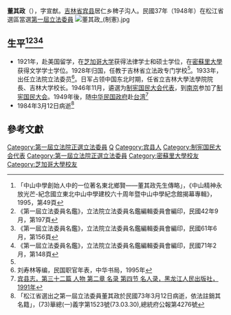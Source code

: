 {{Infobox Officeholder
|姓名=董其政
|圖像=File:董其政.jpg
|圖像大小=200px
|圖像說明=  
| 字       = 字宣猷
| 號       = 
| 別名     = 
| 出生名   = 
| 出生日期 = 1898年11月17日
| 出生地點 = 
| 逝世日期 = {{dda|1984|3|12|1898|11|17}}
| 逝世地點 = 
| 死因     = 
| 墓地     = 
| 墓地座標 = 
| 籍貫     = 吉林省賓縣
| 政黨     = 
| 其他政黨 = 
| parents    = 
| 伴侶     = 
| relatives  =  
| children  =  
| 母校     = 
| 著作     = 
| 簽名     = 
| 腳註     = 
| past     = 
}}
'''董其政'''（{{bd|1898年|11月17日|1984年|3月12日}}），字宣猷。[[吉林省|吉林省]][[宾县|宾县]]居仁乡稗子沟人。民國37年（1948年）在松江省選區當選[[第一屆立法委員|第一屆立法委員]]
[[File:董其政_(制憲).jpg|thumb]]
== 生平<ref>「中山中學創始人中的一位著名東北鄉賢——董其政先生傳略」，《中山精神永放光芒-紀念國立東北中山中學建校六十周年暨中山中學紀念館揭幕專輯》，1995，第49頁</ref><ref>《第一屆立法委員名鑑》，立法院立法委員名鑑編輯委員會編印，民國42年9月，第197頁</ref><ref>《第一屆立法委員名鑑》，立法院立法委員名鑑編輯委員會編印，民國61年6月，第156頁</ref><ref>《第一屆立法委員名鑑》，立法院立法委員名鑑編輯委員會編印，民國71年2月，第148頁</ref>==
* 1921年，赴美国留学，在[[芝加哥大学|芝加哥大学]]获得法律学士和硕士学位，在[[密蘇里大學|密蘇里大學]]获得文学学士学位。1928年归国，任教于吉林省立法政专门学校<ref name=bxz/>。1933年，出任立法院立法委员<ref>刘寿林等编，民国职官年表，中华书局，1995年</ref>。日军占领中国东北时期，任省立吉林大學法學院院長、吉林大学校长。1946年11月，遴選为[[制宪国民大会代表|制宪国民大会代表]]，到[[南京|南京]]参加了[[制宪国民大会|制宪国民大会]]。1949年後，随[[中华民国政府|中华民国政府]]赴[[台湾|台湾]]<ref name=bxz>[http://218.10.232.41:8080/was40/print?record=607&channelid=27393&back=-6 宾县志，第三十二篇 人物 第二章 名录 第四节 名人录，黑龙江人民出版社，1991年]</ref>
* 1984年3月12日病逝<ref>「松江省選出之第一屆立法委員董其政於民國73年3月12日病逝，依法註銷其名籍」，(73)華總(一)義字第1523號(73.03.30),總統府公報第4276號</ref>
== 參考文獻 ==
{{reflist}}
{{第3屆中華民國訓政時期立法委員名單}}
{{第4屆中華民國訓政時期立法委員名單}}
{{中華民國第一屆立法委員}}

[[Category:第一屆立法院正選立法委員|Category:第一屆立法院正選立法委員]]
[[Category:董姓|Q]]
[[Category:宾县人|Category:宾县人]]
[[Category:制宪国民大会代表|Category:制宪国民大会代表]]
[[Category:第一屆立法院正選立法委員|Category:第一屆立法院正選立法委員]]
[[Category:密蘇里大學校友|Category:密蘇里大學校友]]
[[Category:芝加哥大學校友|Category:芝加哥大學校友]]